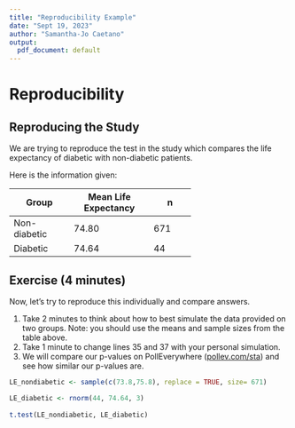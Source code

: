 ```yaml
---
title: "Reproducibility Example"
date: "Sept 19, 2023"
author: "Samantha-Jo Caetano"
output:
  pdf_document: default
---
```


# Reproducibility

## Reproducing the Study

We are trying to reproduce the test in the study which compares the life expectancy of diabetic with non-diabetic patients. 

Here is the information given:

+---------------+------------------+-----------+
|               | Mean             |           |
| Group         | Life Expectancy  |  n        |
+===============+==================+===========+
|Non-diabetic   | 74.80            |  671      |
+---------------+------------------+-----------+
| Diabetic      | 74.64            |  44       |
+---------------+------------------+-----------+

## Exercise (4 minutes)

Now, let's try to reproduce this individually and compare answers.

1. Take 2 minutes to think about how to best simulate the data provided on two groups. Note: you should use the means and sample sizes from the table above.
2. Take 1 minute to change lines 35 and 37 with your personal simulation.
3. We will compare our p-values on PollEverywhere ([pollev.com/sta](pollev.com/sta)) and see how similar our p-values are.

```r
LE_nondiabetic <- sample(c(73.8,75.8), replace = TRUE, size= 671) 

LE_diabetic <- rnorm(44, 74.64, 3)
  
t.test(LE_nondiabetic, LE_diabetic)
```


